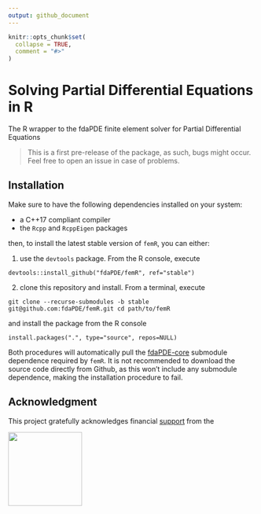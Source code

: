 ```yaml
---
output: github_document
---
```


```r
knitr::opts_chunk$set(
  collapse = TRUE,
  comment = "#>"
)
```

# Solving Partial Differential Equations in R

The R wrapper to the fdaPDE finite element solver for Partial Differential Equations 

> This is a first pre-release of the package, as such, bugs might occur. Feel free to open an issue in case of problems.

## Installation

Make sure to have the following dependencies installed on your system:

* a C++17 compliant compiler
* the `Rcpp` and `RcppEigen` packages 

then, to install the latest stable version of `femR`, you can either:

1. use the `devtools` package. From the R console, execute

```
devtools::install_github("fdaPDE/femR", ref="stable") 
```

2. clone this repository and install. From a terminal, execute

```
git clone --recurse-submodules -b stable git@github.com:fdaPDE/femR.git cd path/to/femR 
```

and install the package from the R console

```
install.packages(".", type="source", repos=NULL) 
```

Both procedures will automatically pull the [fdaPDE-core](https://github.com/fdaPDE/fdaPDE-core) submodule dependence required by `femR`. It is not recommended to download the source code directly from Github, as this won't include any submodule dependence, making the installation procedure to fail.

## Acknowledgment

This project gratefully acknowledges financial [support](https://www.r-consortium.org/projects) from the 

<a href="https://www.r-consortium.org/all-projects/awarded-projects">
<img src="https://raw.githubusercontent.com/RConsortium/artwork/main/r_consortium/R_Consortium-logo-horizontal-color.png" width="150">
</a>

